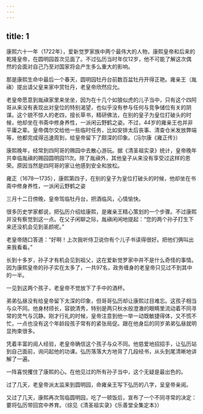 ```yaml
---
---
---
```

title: 1
---



康熙六十一年（1722年），爱新觉罗家族中两个最伟大的人物，康熙皇帝和后来的乾隆皇帝，在圆明园首次见面了。不过弘历当时年仅12岁，他不可能了解这次偶然的会面对自己乃至对国家将会产生多么重大的影响。

那是康熙生命中最后一个春天，圆明园牡丹台前数百盆牡丹开得正艳。雍亲王（胤禛）提出请父皇来家中赏牡丹，老皇帝欣然应允。

老皇帝愿意到胤禛家里来坐坐，因为在十几个如狼似虎的儿子当中，只有这个四阿哥从来没有表现出对皇位的特别渴望，也似乎没有参与任何与竞争储位有关的阴谋。这个貌不惊人的老四，擅长草书，精研佛法，在别的皇子为皇位打破头的时候，他却坐在书斋中修身养性，一派闲云野鹤之姿。不过，44岁的雍亲王也并非平庸之辈。皇帝偶尔交给他一些临时任务，比如安排太后丧事、清查仓米发放弊端等，他都完成得迅速周到，给皇帝留下了颇深的印象。（冯尔康《雍正传》）

康熙晚年，经常到四阿哥的赐园中去散心游玩。据《清圣祖实录》统计，皇帝晚年共幸临胤禛的赐园圆明园11次。除了胤禛外，其他皇子从来没有享受过这样的恩荣。原因当然是四阿哥的家让他感到安全和放松。



雍正（1678—1735），康熙第四子，在别的皇子为皇位打破头的时候，他却坐在书斋中修身养性，一派闲云野鹤之姿

三月十二日傍晚，皇帝驾临牡丹台，把酒临风，心情愉快。

很多历史学家都说，把弘历介绍给康熙，是雍亲王精心策划的一个步骤。不过康熙并没有察觉到这一点。在父子闲聊之际，胤禛闲闲地提起：“您的两个孙子打生下来还没机会见到圣颜呢。”

老皇帝随口答道：“好啊！上次我听侍卫说你有个儿子书读得很好。把他们俩叫出来我看看。”

长到十多岁，孙子才有机会见到祖父，这在爱新觉罗家中并不是什么奇怪的事情。因为康熙皇帝的孙子实在太多了，一共97名，政务缠身的老皇帝只见过不到其中的一半。

一见到这两个孩子，老皇帝不觉放下了手中的酒杯。

弟弟弘昼没有给皇帝留下太深的印象，但哥哥弘历却让康熙过目难忘。这孩子相当与众不同。他身材颀长，容貌清秀，特别是两只秋水般澄澈的眼睛里流动着不同寻常的灵气与沉静。刚才行礼的时候，皇帝注意到他一举一动既敏捷得体，又不慌不忙，一点也没有这个年龄段孩子常有的紧张局促。跟在他身后的同岁弟弟弘昼就明显拘束很多。

凭着丰富的阅人经验，老皇帝确信这个孩子与众不同。他慈爱地招招手，让弘历站到自己面前，询问起他的功课。弘历落落大方地背了几段经书，从头到尾清晰地讲解了一遍。

一阵喜悦攫住了康熙的心。在他见过的所有孙子当中，这个无疑是最出色的。

过了几天，老皇帝派太监来到圆明园，命雍亲王写下弘历的八字，呈皇帝亲阅。

又过了几天，康熙再次驾临圆明园，吃了一顿饭后，宣布了一个不同寻常的决定：要将弘历带回宫中养育。（综见《清圣祖实录》《乐善堂全集定本》）